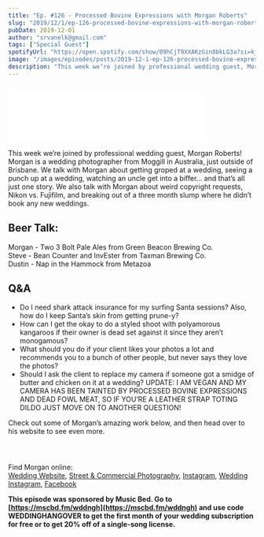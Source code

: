 ```yaml
---
title: "Ep. #126 - Processed Bovine Expressions with Morgan Roberts"
slug: "2019/12/1/ep-126-processed-bovine-expressions-with-morgan-roberts"
pubDate: 2019-12-01
author: "srvanelk@gmail.com"
tags: ["Special Guest"]
spotifyUrl: "https://open.spotify.com/show/09hCjT9XXAKzGin8bkLG3a?si=kjRZvQ1JTb6Ov3HVzSSlWA"
image: "/images/episodes/posts/2019-12-1-ep-126-processed-bovine-expressions-with-morgan-roberts/morgan+roberts.webp"
description: "This week we’re joined by professional wedding guest, Morgan Roberts! Morgan is a wedding photographer from Moggill in Australia, just outside of Brisbane. We talk with Morgan about getting groped at a wedding, seeing a punch up at a wedding, watching an uncle get into a biffer… and that’s all just one story. We also talk with Morgan about weird copyright requests, Nikon vs. Fujifilm, and breaking out of a three month slump where he didn’t book any new weddings."
---
```


<figure>
  <img src="/images/episodes/posts/2019-12-1-ep-126-processed-bovine-expressions-with-morgan-roberts/morgan+roberts.webp" alt="" />
</figure>
<iframe class="embedly-embed" src="//cdn.embedly.com/widgets/media.html?src=https%3A%2F%2Fanchor.fm%2Fweddingphotohangover%2Fembed%2Fepisodes%2FEp--126---Processed-Bovine-Expressions-with-Morgan-Roberts-e99ehn&url=https%3A%2F%2Fanchor.fm%2Fweddingphotohangover%2Fepisodes%2FEp--126---Processed-Bovine-Expressions-with-Morgan-Roberts-e99ehn&image=https%3A%2F%2Fd3t3ozftmdmh3i.cloudfront.net%2Fproduction%2Fpodcast_uploaded_episode400%2F805714%2F805714-1575225630863-0ff26c53480f1.jpg&key=61d05c9d54e8455ea7a9677c366be814&type=text%2Fhtml&schema=anchor&wmode=opaque" width="400" height="102" scrolling="no" frameborder="0" allow="autoplay; fullscreen" allowfullscreen="true"></iframe>

This week we’re joined by professional wedding guest, Morgan Roberts! Morgan is a wedding photographer from Moggill in Australia, just outside of Brisbane. We talk with Morgan about getting groped at a wedding, seeing a punch up at a wedding, watching an uncle get into a biffer… and that’s all just one story. We also talk with Morgan about weird copyright requests, Nikon vs. Fujifilm, and breaking out of a three month slump where he didn’t book any new weddings.

## Beer Talk:  
Morgan - Two 3 Bolt Pale Ales from Green Beacon Brewing Co.  
Steve - Bean Counter and InvEster from Taxman Brewing Co.  
Dustin - Nap in the Hammock from Metazoa

## Q&A
- Do I need shark attack insurance for my surfing Santa sessions? Also, how do I keep Santa’s skin from getting prune-y?
- How can I get the okay to do a styled shoot with polyamorous kangaroos if their owner is dead set against it since they aren’t monogamous?
- What should you do if your client likes your photos a lot and recommends you to a bunch of other people, but never says they love the photos?
- Should I ask the client to replace my camera if someone got a smidge of butter and chicken on it at a wedding? UPDATE: I AM VEGAN AND MY CAMERA HAS BEEN TAINTED BY PROCESSED BOVINE EXPRESSIONS AND DEAD FOWL MEAT, SO IF YOU’RE A LEATHER STRAP TOTING DILDO JUST MOVE ON TO ANOTHER QUESTION!

Check out some of Morgan’s amazing work below, and then head over to his website to see even more.

<figure>
  <img src="/images/episodes/posts/2019-12-1-ep-126-processed-bovine-expressions-with-morgan-roberts/Morgan+Roberts+Wedding+Folio-66.webp" alt="" />
</figure>
<figure>
  <img src="/images/episodes/posts/2019-12-1-ep-126-processed-bovine-expressions-with-morgan-roberts/Morgan+Roberts+Wedding+Folio-31.webp" alt="" />
</figure>
<figure>
  <img src="/images/episodes/posts/2019-12-1-ep-126-processed-bovine-expressions-with-morgan-roberts/Morgan+Roberts+Wedding+Folio-75.webp" alt="" />
</figure>

Find Morgan online:  
[Wedding Website](https://www.morganrobertsphotography.com/), [Street & Commercial Photography](http://www.morganroberts.photography/), [Instagram](https://www.instagram.com/morganrobertsphoto/), [Wedding Instagram](https://www.instagram.com/morganrobertsweddings/), [Facebook](https://www.facebook.com/morganrobertsphotography/)

**This episode was sponsored by Music Bed. Go to [https://mscbd.fm/wddngh](https://mscbd.fm/wddngh) and use code WEDDINGHANGOVER to get the first month of your wedding subscription for free or to get 20% off of a single-song license.**
